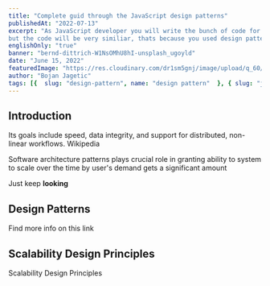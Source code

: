 ```yaml
---
title: "Complete guid through the JavaScript design patterns"
publishedAt: "2022-07-13"
excerpt: "As JavaScript developer you will write the bunch of code for different types of problems and challenges
but the code will be very similiar, thats because you used design patterns without even knowing "
englishOnly: "true"
banner: "bernd-dittrich-W1NsOMhU8hI-unsplash_ugoyld"
date: "June 15, 2022"
featuredImage: "https://res.cloudinary.com/dr1sm5gnj/image/upload/q_60/v1657728838/igutech/joel-naren-V8p9ql6-wGo-unsplash_gsd3mt.jpg"
author: "Bojan Jagetic"
tags: [{  slug: "design-pattern", name: "design pattern"  }, { slug: "js", name: "javascript" }]
---
```


## Introduction

Its goals include speed, data integrity, and support for distributed, non-linear workflows. Wikipedia

Software architecture patterns plays crucial role in granting ability to system to scale over the time by user's demand gets a significant amount

Just keep **looking**

## Design Patterns

Find more info <Link href="https://blog.logrocket.com/design-patterns-in-node-js/"> on this link </Link>

## Scalability Design Principles

<Link href='https://www.linkedin.com/pulse/scalability-design-principles-lars-larsson/'>
   Scalability Design Principles
</Link>
